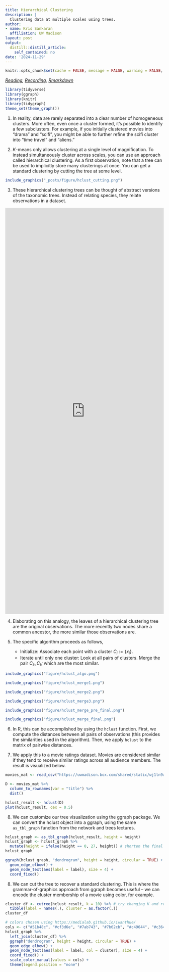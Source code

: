 ```yaml
---
title: Hierarchical Clustering
description: |
  Clustering data at multiple scales using trees.
author:
- name: Kris Sankaran
  affiliation: UW Madison
layout: post
output:
  distill::distill_article:
    self_contained: no
date: '2024-11-29'
---
```


```r
knitr::opts_chunk$set(cache = FALSE, message = FALSE, warning = FALSE, echo = TRUE)
```

_[Reading](https://rafalab.github.io/dsbook/clustering.html), [Recording](https://mediaspace.wisc.edu/media/Week%209%20%5B2%5D%20Hierarchical%20Clustering/1_8f9hgzpc), [Rmarkdown](https://github.com/krisrs1128/stat436_s24/blob/main/notes/2024-12-27-week09-02.Rmd)_

```r
library(tidyverse)
library(ggraph)
library(knitr)
library(tidygraph)
theme_set(theme_graph())
```

1. In reality, data are rarely separated into a clear number of homogeneous
clusters. More often, even once a cluster formed, it's possible to identify a
few subclusters. For example, if you initially clustered movies into "drama" and
"scifi", you might be able to further refine the scifi cluster into "time
travel" and "aliens."

2. $K$-means only allows clustering at a single level of magnification. To
instead simultaneously cluster across scales, you can use an approach called
hierarchical clustering. As a first observation, note that a tree can be used to
implicitly store many clusterings at once. You can get a standard clustering by
cutting the tree at some level.

```r
include_graphics("_posts/figure/hclust_cutting.png")
```

3. These hierarchical clustering trees can be thought of abstract versions of
the taxonomic trees. Instead of relating species, they relate observations in a
dataset.

<iframe width="100%" height="1286" frameborder="0" src="https://observablehq.com/embed/@d3/tree-of-life?cells=viewof+showLength%2Cchart"></iframe>

4. Elaborating on this analogy, the leaves of a hierarchical clustering tree are
the original observations. The more recently two nodes share a common
ancestor, the more similar those observations are.

5. The specific algorithm proceeds as follows,

	* Initialize: Associate each point with a cluster $C_i := \{x_i\}$.
	* Iterate until only one cluster: Look at all pairs of clusters. Merge the pair
	$C_k, C_{k^{\prime}}$ which are the most similar.
	
```r
include_graphics("figure/hclust_algo.png")
```
	
```r
include_graphics("figure/hclust_merge1.png")
```
	
```r
include_graphics("figure/hclust_merge2.png")
```

```r
include_graphics("figure/hclust_merge3.png")
```

```r
include_graphics("figure/hclust_merge_pre_final.png")
```

```r
include_graphics("figure/hclust_merge_final.png")
```
	
6. In R, this can be accomplished by using the `hclust` function. First, we
compute the distances between all pairs of observations (this provides the
similarities used in the algorithm). Then, we apply `hclust` to the matrix of
pairwise distances.

7. We apply this to a movie ratings dataset. Movies are considered similar if
they tend to receive similar ratings across all audience members. The result is
visualized below.

```r
movies_mat <- read_csv("https://uwmadison.box.com/shared/static/wj1ln9xtigaoubbxow86y2gqmqcsu2jk.csv")

D <- movies_mat %>%
  column_to_rownames(var = "title") %>%
  dist()

hclust_result <- hclust(D)
plot(hclust_result, cex = 0.5)
```

8. We can customize our tree visualization using the ggraph package. We can
convert the hclust object into a ggraph, using the same `as_tbl_graph` function
from the network and trees lectures.

```r
hclust_graph <- as_tbl_graph(hclust_result, height = height)
hclust_graph <- hclust_graph %>%
  mutate(height = ifelse(height == 0, 27, height)) # shorten the final edge
hclust_graph
```

```r
ggraph(hclust_graph, "dendrogram", height = height, circular = TRUE) +
  geom_edge_elbow() +
  geom_node_text(aes(label = label), size = 4) +
  coord_fixed()
```

8. We can cut the tree to recover a standard clustering. This is where the
grammar-of-graphics approach from ggraph becomes useful -- we can encode the
cluster membership of a movie using color, for example.

```r
cluster_df <- cutree(hclust_result, k = 10) %>% # try changing K and regenerating the graph below
  tibble(label = names(.), cluster = as.factor(.))
cluster_df
```

```r
# colors chosen using https://medialab.github.io/iwanthue/
cols <- c("#51b48c", "#cf3d6e", "#7ab743", "#7b62cb", "#c49644", "#c364b9", "#6a803a", "#688dcd", "#c95a38", "#c26b7e")
hclust_graph %>%
  left_join(cluster_df) %>%
  ggraph("dendrogram", height = height, circular = TRUE) +
  geom_edge_elbow() +
  geom_node_text(aes(label = label, col = cluster), size = 4) +
  coord_fixed() +
  scale_color_manual(values = cols) +
  theme(legend.position = "none")
```
